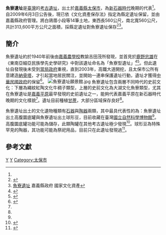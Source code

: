 {{Tw monument
|name= 魚寮遺址
|image=Yu Liao Relics.jpg
|imagename=魚寮遺址地標
|time = 距今4500-1600年
|level=縣定
|class=遺址
|formalname=魚寮遺址
|location=612嘉義縣太保市高鐵大道與64縣道交叉口
}}

'''魚寮遺址'''是[[臺灣|臺灣]]的[[台灣考古遺址列表|考古遺址]]，出土於[[嘉義縣|嘉義縣]][[太保市|太保市]]，為[[新石器時代|新石器時代]]晚期的代表<ref name=":0" />。自2009年6月3日公告後，現已依《文化資產保存法》指定為縣定遺址保留，並由嘉義縣政府管理。將白鴿厝小段等14筆土地，東西長560公尺，南北寬560公尺，共計313,600平方公尺之面積，採縣定遺址對魚寮遺址保存<ref>{{Cite web|url=http://ws-tm.cyhg.gov.tw/001/Upload/1330/relfile/12265/127097/%E5%98%89%E7%BE%A9%E7%B8%A3%E6%94%BF%E5%BA%9C%E5%85%AC%E5%A0%B198%E5%B9%B4%E7%AC%AC7%E6%9C%9F.pdf|title=嘉義縣政府公報九十八年第七期|accessdate=2017-01-29|author=嘉義縣政府|date=2009-07-15|publisher=嘉義縣政府|archive-date=2017-02-02|archive-url=https://web.archive.org/web/20170202050657/http://ws-tm.cyhg.gov.tw/001/Upload/1330/relfile/12265/127097/%E5%98%89%E7%BE%A9%E7%B8%A3%E6%94%BF%E5%BA%9C%E5%85%AC%E5%A0%B198%E5%B9%B4%E7%AC%AC7%E6%9C%9F.pdf|dead-url=yes}}</ref><ref>[https://nchdb.boch.gov.tw/assets/overview/archaeologicalSite/20090603000003 魚寮遺址] {{Wayback|url=https://nchdb.boch.gov.tw/assets/overview/archaeologicalSite/20090603000003 |date=20190515054730 }}嘉義縣政府 國家文化資產</ref>。

== 簡介 ==
魚寮遺址約於1940年前後由[[嘉義農學校|嘉義農學校]]教諭吉田茂所發現，並首見於[[鹿野忠雄|鹿野忠雄]]在《東南亞細亞民族學先史學研究》中對該遺址命名為「魚寮型遺址」<ref>{{Cite web|url=http://edresource.nmns.edu.tw/ShowObject.aspx?id=0b81d9e9c00b81d9e9d00b81e3ae58|title=新石器時代晚期魚寮遺址的古環境|accessdate=2017-01-29|author=何傳坤、劉克竑|date=|publisher=國立自然科學博物館|archive-date=2016-03-23|archive-url=https://web.archive.org/web/20160323054231/http://edresource.nmns.edu.tw/ShowObject.aspx?id=0b81d9e9c00b81d9e9d00b81e3ae58|dead-url=no}}</ref><ref name=":0">{{Cite web|url=https://nchdb.boch.gov.tw/web/cultureassets/Archeology/info_upt.aspx?p0=8436|title=魚寮遺址|accessdate=2017-01-24|author=文化部文化資產局|date=2009-06-03|publisher=|archive-date=2017-02-02|archive-url=https://web.archive.org/web/20170202030600/https://nchdb.boch.gov.tw/web/cultureassets/Archeology/info_upt.aspx?p0=8436|dead-url=no}}</ref>。但此遺址自發現後未受到[[臺灣總督府|當局政府]]重視，直到2003年，高鐵大道開挖，且太保市公所有意建造[[納骨塔|納骨塔]]，才引起當地居民關注，並開始一連串保護遺址行動，遺址才獲得[[中華民國政府|中華民國政府]]的保留<ref>{{Cite news|url=http://news.ltn.com.tw/news/local/paper/735650|title=〈中部〉出土古物意象 魚寮遺址地標亮相|author=吳世聰|date=2013-12-04|work=自由時報|accessdate=2017-01-24|archive-date=2017-02-02|archive-url=https://web.archive.org/web/20170202022505/http://news.ltn.com.tw/news/local/paper/735650|dead-url=no}}</ref>。
[[File:魚寮遺址願景館.jpg|thumb]]
魚寮遺址包含兩層不同時代的史前文化：下層為繩紋紅陶文化牛稠子類型，上層的史前文化為大湖文化魚寮類型，尤其在魚寮遺址是[[嘉義平原|嘉義平原]]最早發現的史前遺址之一，能夠代表嘉義平原在新石器時代晚期的文化樣貌<ref name=":0" />。遺址目前種植[[甘蔗|甘蔗]]，大部分區域保存良好<ref name=":0" />。

魚寮遺址出土的文化遺物種類有[[石器|石器]]與[[陶器|陶器]]兩類，其中最具代表性的為：魚寮遺址出土高腹圜底罐與魚寮遺址出土球形豆，目前收藏在臺灣[[國立自然科學博物館|國立自然科學博物館]]<ref name=":0" />。高腹圜底罐功能可能為儲存，此類陶罐在其他考古遺址極少發現<ref>{{Cite web|url=https://nchdb.boch.gov.tw/web/cultureassets/Antiquity/info_upt.aspx?p0=7343|title=魚寮遺址出土高腹圜底罐|accessdate=2017-01-24|author=文化部文化資產局|date=2013-10-30|publisher=|archive-date=2017-02-02|archive-url=https://web.archive.org/web/20170202054034/https://nchdb.boch.gov.tw/web/cultureassets/Antiquity/info_upt.aspx?p0=7343|dead-url=no}}</ref>。球形豆為特殊罕見的陶器，其功能可能為祭祀用品，目前只在此遺址發現過<ref>{{Cite web|url=https://nchdb.boch.gov.tw/web/cultureassets/Antiquity/info_upt.aspx?p0=7344|title=魚寮遺址出土球形豆|accessdate=2017-01-24|author=文化部文化資產局|date=2013-10-30|publisher=|archive-date=2017-02-02|archive-url=https://web.archive.org/web/20170202054251/https://nchdb.boch.gov.tw/web/cultureassets/Antiquity/info_upt.aspx?p0=7344|dead-url=no}}</ref>。

==參考文獻==
{{reflist}}

{{commons category|Yuliao Archaeological Site}}

{{台灣考古遺址}}
[[Category:台湾新石器时代遗址|Y]]
[[Category:嘉義縣文化資產|Y]]
[[Category:太保市|Category:太保市]]